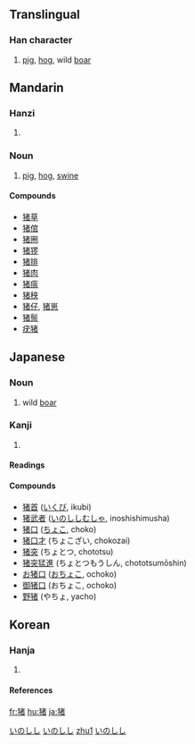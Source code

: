 {{zh-forms|{{zh-lookup|猪}}|{{zh-lookup|豬}}}}
{{see|豬|猪}}

==Translingual==
===Han character===
{{Han char|rn=94|rad=犬|as=08|sn=11|four=|canj=大竹十大日 (KHJKA)}}
# [[pig]], [[hog]], wild [[boar]]



==Mandarin==
===Hanzi===
{{cmn-hanzi|tra=豬|pin=[[zhū]] (zhu1)|wg=chu<sup>1</sup>}}
# {{defn|Mandarin}}

===Noun===

# [[pig]], [[hog]], [[swine]]

====Compounds====
*[[猪草]]
*[[猪倌]]
*[[猪圈]]
*[[猪猡]]
*[[猪排]]
*[[猪肉]]
*[[猪瘟]]
*[[猪秧]]
*[[猪仔]], [[猪崽]]
*[[猪鬃]]
*[[疣猪]]

==Japanese==
===Noun===
[[Category:1000 Japanese basic words|いのしし]]
{{ja-noun|k|hira=いのしし|rom=inoshishi}}
#wild [[boar]]
[[Category:ja:Mammals|いのしし]]
===Kanji===
{{ja-kanji|grade=|rs=犬08}}
# {{defn|Japanese}} 
====Readings====
{{ja-readings|on=[[ちょ]] ([[cho]])|kun=[[いのしし]] ([[inoshishi]]), [[い]] ([[i]])|nanori=}}
====Compounds====
*[[猪首]] ([[いくび]], ikubi)
*[[猪武者]] ([[いのししむしゃ]], inoshishimusha)
*[[猪口]] ([[ちょこ]], choko)
*[[猪口才]] (ちょこざい, chokozai)
*[[猪突]] (ちょとつ, chototsu)
*[[猪突猛進]] (ちょとつもうしん, chototsumōshin)
*[[お猪口]] ([[おちょこ]], ochoko)
*[[御猪口]] (おちょこ, ochoko)
*[[野猪]] (やちょ, yacho)

==Korean==
===Hanja===
{{ko-hanja|hangeul=[[저]]|eumhun=|rv=jeo|mr=chŏ|y=ce}}
# {{defn|Korean}}

====References====
{{Han ref|kx=0714.260|dkj=20511|dj=1126.240|hdz=21351.090|uh=732A|ud=29482}}
[[Category:zh-cn:Mammals|zhu1]]
[[Category:Japanese nouns|いのしし]]

[[fr:猪]]
[[hu:猪]]
[[ja:猪]]